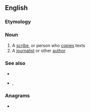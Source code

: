 {{also|Penman}}
==English==

===Etymology===
{{suffix|en|pen|man}}

===Noun===
{{en-noun|penmen}}

# A [[scribe]], or person who [[copy|copies]] texts
# A [[journalist]] or other [[author]]

===See also===
* {{l|en|penmanship}}
* {{l|en|penwoman}}, {{l|en|penwomanship}}

===Anagrams===
* {{anagrams|en|Nepman|pan men|panmen}}